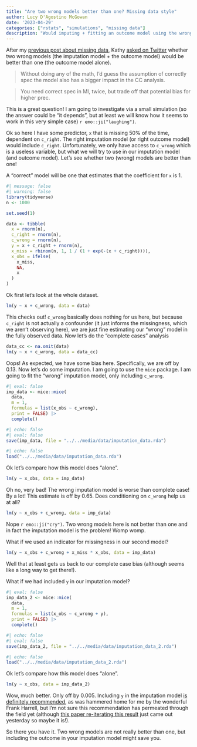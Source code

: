 ```yaml
---
title: "Are two wrong models better than one? Missing data style"
author: Lucy D'Agostino McGowan
date: '2023-04-29'
categories: ["rstats", "simulations", "missing data"]
description: "Would imputing + fitting an outcome model using the wrong variables be better than just fitting the wrong outcome model? Let's investigate!"
---
```


After my [previous post about missing data](https://livefreeordichotomize.com/posts/2023-04-28-imputation-might-be-silly/), Kathy [asked on Twitter](https://twitter.com/CausalKathy/status/1652138888100470785?s=20) whether two wrong models (the imputation model + the outcome model) would be better than one (the outcome model alone).

> Without doing any of the math, I'd guess the assumption of correctly spec the model also has a bigger impact in the CC analysis.

> You need correct spec in MI, twice, but trade off that potential bias for higher prec.

This is a great question! I am going to investigate via a small simulation (so the answer could be "it depends", but at least we will know how it seems to work in this very simple case) `r emo::ji("laughing")`.

Ok so here I have some predictor, `x` that is missing 50% of the time, dependent on `c_right`. The right imputation model (or right outcome model) would include `c_right`. Unfortunately, we only have access to `c_wrong` which is a useless variable, but what we will try to use in our imputation model (and outcome model). Let's see whether two (wrong) models are better than one!

A "correct" model will be one that estimates that the coefficient for `x` is 1. 

```r
#| message: false
#| warning: false
library(tidyverse)
n <- 1000

set.seed(1)

data <- tibble(
  x = rnorm(n),
  c_right = rnorm(n),
  c_wrong = rnorm(n),
  y = x + c_right + rnorm(n),
  x_miss = rbinom(n, 1, 1 / (1 + exp(-(x + c_right)))),
  x_obs = ifelse(
    x_miss,
    NA,
    x
  )
)
```

Ok first let's look at the whole dataset.

```r
lm(y ~ x + c_wrong, data = data)
```

This checks out! `c_wrong` basically does nothing for us here, but because `c_right` is not actually a confounder (it just informs the missingness, which we aren't observing here), we are just fine estimating our "wrong" model in the fully observed data. Now let's do the "complete cases" analysis

```r
data_cc <- na.omit(data)
lm(y ~ x + c_wrong, data = data_cc)
```
Oops! As expected, we have some bias here. Specifically, we are off by 0.13. Now let's do some imputation. I am going to use the `mice` package. I am going to fit the "wrong" imputation model, only including `c_wrong`. 


```r
#| eval: false
imp_data <- mice::mice(
  data, 
  m = 1, 
  formulas = list(x_obs ~ c_wrong),
  print = FALSE) |>
  complete()
```

```r
#| echo: false
#| eval: false
save(imp_data, file = "../../media/data/imputation_data.rda")
```

```r
#| echo: false
load("../../media/data/imputation_data.rda")
```


Ok let's compare how this model does "alone".
```r
lm(y ~ x_obs, data = imp_data)
```

Oh no, very bad! The wrong imputation model is worse than complete case! By a lot! This estimate is off by 0.65. Does conditioning on `c_wrong` help us at all?

```r
lm(y ~ x_obs + c_wrong, data = imp_data)
```

Nope `r emo::ji("cry")`. Two wrong models here is not better than one and in fact the imputation model is the problem! Womp womp. 

What if we used an indicator for missingness in our second model?

```r
lm(y ~ x_obs + c_wrong + x_miss * x_obs, data = imp_data)
```

Well that at least gets us back to our complete case bias (although seems like a long way to get there!).

What if we had included `y` in our imputation model?

```r
#| eval: false
imp_data_2 <- mice::mice(
  data, 
  m = 1, 
  formulas = list(x_obs ~ c_wrong + y),
  print = FALSE) |>
  complete()
```

```r
#| echo: false
#| eval: false
save(imp_data_2, file = "../../media/data/imputation_data_2.rda")
```

```r
#| echo: false
load("../../media/data/imputation_data_2.rda")
```


Ok let's compare how this model does "alone".

```r
lm(y ~ x_obs, data = imp_data_2)
```

Wow, much better. Only off by 0.005. Including `y` in the imputation model [is definitely recommended](https://pubmed.ncbi.nlm.nih.gov/16980150/), as was hammered home for me by the wonderful Frank Harrell, but I'm not sure this recommendation has permeated through the field yet (although [this paper re-iterating this result](https://journals.sagepub.com/doi/10.1177/09622802231165001) just came out yesterday so maybe it is!).

So there you have it. Two wrong models are not really better than one, but including the outcome in your imputation model might save you. 